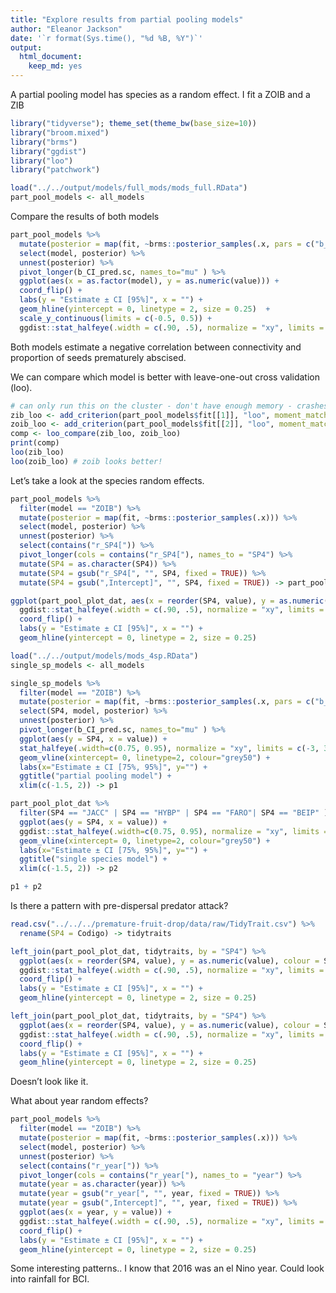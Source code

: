 ```yaml
---
title: "Explore results from partial pooling models"
author: "Eleanor Jackson"
date: '`r format(Sys.time(), "%d %B, %Y")`'
output: 
  html_document: 
    keep_md: yes
---
```


A partial pooling model has species as a random effect. I fit a ZOIB and  a ZIB

```r
library("tidyverse"); theme_set(theme_bw(base_size=10))
library("broom.mixed")
library("brms")
library("ggdist")
library("loo")
library("patchwork")

load("../../output/models/full_mods/mods_full.RData")
part_pool_models <- all_models
```

Compare the results of both models

```r
part_pool_models %>%
  mutate(posterior = map(fit, ~brms::posterior_samples(.x, pars = c("b_CI_pred.sc")))) %>%
  select(model, posterior) %>%
  unnest(posterior) %>% 
  pivot_longer(b_CI_pred.sc, names_to="mu" ) %>%
  ggplot(aes(x = as.factor(model), y = as.numeric(value))) +
  coord_flip() +
  labs(y = "Estimate ± CI [95%]", x = "") +
  geom_hline(yintercept = 0, linetype = 2, size = 0.25)  +
  scale_y_continuous(limits = c(-0.5, 0.5)) +
  ggdist::stat_halfeye(.width = c(.90, .5), normalize = "xy", limits = c(-3, 3))
```

Both models estimate a negative correlation between connectivity and proportion of seeds prematurely abscised.

We can compare which model is better with leave-one-out cross validation (loo).

```r
# can only run this on the cluster - don't have enough memory - crashes macbook
zib_loo <- add_criterion(part_pool_models$fit[[1]], "loo", moment_match = TRUE)
zoib_loo <- add_criterion(part_pool_models$fit[[2]], "loo", moment_match = TRUE)
comp <- loo_compare(zib_loo, zoib_loo)
print(comp)
loo(zib_loo)
loo(zoib_loo) # zoib looks better!
```

Let's take a look at the species random effects. 

```r
part_pool_models %>%
  filter(model == "ZOIB") %>%
  mutate(posterior = map(fit, ~brms::posterior_samples(.x))) %>%
  select(model, posterior) %>%
  unnest(posterior) %>% 
  select(contains("r_SP4[")) %>% 
  pivot_longer(cols = contains("r_SP4["), names_to = "SP4") %>% 
  mutate(SP4 = as.character(SP4)) %>%
  mutate(SP4 = gsub("r_SP4[", "", SP4, fixed = TRUE)) %>%
  mutate(SP4 = gsub(",Intercept]", "", SP4, fixed = TRUE)) -> part_pool_plot_dat

ggplot(part_pool_plot_dat, aes(x = reorder(SP4, value), y = as.numeric(value))) +
  ggdist::stat_halfeye(.width = c(.90, .5), normalize = "xy", limits = c(-3, 3)) +
  coord_flip() +
  labs(y = "Estimate ± CI [95%]", x = "") +
  geom_hline(yintercept = 0, linetype = 2, size = 0.25)
```

```r
load("../../output/models/mods_4sp.RData")
single_sp_models <- all_models

single_sp_models %>%
  filter(model == "ZOIB") %>%
  mutate(posterior = map(fit, ~brms::posterior_samples(.x, pars = c("b_CI_pred.sc")))) %>%
  select(SP4, model, posterior) %>%
  unnest(posterior) %>% 
  pivot_longer(b_CI_pred.sc, names_to="mu" ) %>%
  ggplot(aes(y = SP4, x = value)) +
  stat_halfeye(.width=c(0.75, 0.95), normalize = "xy", limits = c(-3, 3)) +
  geom_vline(xintercept= 0, linetype=2, colour="grey50") +
  labs(x="Estimate ± CI [75%, 95%]", y="") +
  ggtitle("partial pooling model") +
  xlim(c(-1.5, 2)) -> p1

part_pool_plot_dat %>%
  filter(SP4 == "JACC" | SP4 == "HYBP" | SP4 == "FARO"| SP4 == "BEIP" ) %>%
  ggplot(aes(y = SP4, x = value)) +
  ggdist::stat_halfeye(.width=c(0.75, 0.95), normalize = "xy", limits = c(-3, 3)) +
  geom_vline(xintercept= 0, linetype=2, colour="grey50") +
  labs(x="Estimate ± CI [75%, 95%]", y="") +
  ggtitle("single species model") +
  xlim(c(-1.5, 2)) -> p2

p1 + p2

```

Is there a pattern with pre-dispersal predator attack?

```r
read.csv("../../../premature-fruit-drop/data/raw/TidyTrait.csv") %>% 
  rename(SP4 = Codigo) -> tidytraits

left_join(part_pool_plot_dat, tidytraits, by = "SP4") %>%
  ggplot(aes(x = reorder(SP4, value), y = as.numeric(value), colour = SeedPredationRate)) +
  ggdist::stat_halfeye(.width = c(.90, .5), normalize = "xy", limits = c(-3, 3)) +
  coord_flip() +
  labs(y = "Estimate ± CI [95%]", x = "") +
  geom_hline(yintercept = 0, linetype = 2, size = 0.25)
```
```r
left_join(part_pool_plot_dat, tidytraits, by = "SP4") %>%
  ggplot(aes(x = reorder(SP4, value), y = as.numeric(value), colour = SeedPred_pres)) +
  ggdist::stat_halfeye(.width = c(.90, .5), normalize = "xy", limits = c(-3, 3)) +
  coord_flip() +
  labs(y = "Estimate ± CI [95%]", x = "") +
  geom_hline(yintercept = 0, linetype = 2, size = 0.25) 
```

Doesn't look like it.

What about year random effects?

```r
part_pool_models %>%
  filter(model == "ZOIB") %>%
  mutate(posterior = map(fit, ~brms::posterior_samples(.x))) %>%
  select(model, posterior) %>%
  unnest(posterior) %>% 
  select(contains("r_year[")) %>% 
  pivot_longer(cols = contains("r_year["), names_to = "year") %>% 
  mutate(year = as.character(year)) %>%
  mutate(year = gsub("r_year[", "", year, fixed = TRUE)) %>%
  mutate(year = gsub(",Intercept]", "", year, fixed = TRUE)) %>%
  ggplot(aes(x = year, y = value)) +
  ggdist::stat_halfeye(.width = c(.90, .5), normalize = "xy", limits = c(-3, 3)) +
  coord_flip() +
  labs(y = "Estimate ± CI [95%]", x = "") +
  geom_hline(yintercept = 0, linetype = 2, size = 0.25)
```

Some interesting patterns.. I know that 2016 was an el Nino year. Could look into rainfall for BCI.